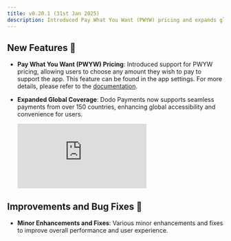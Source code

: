 ```yaml
---
title: v0.20.1 (31st Jan 2025)
description: Introduced Pay What You Want (PWYW) pricing and expands global payment coverage.
---
```


## New Features 🚀

- **Pay What You Want (PWYW) Pricing**: Introduced support for PWYW pricing, allowing users to choose any amount they wish to pay to support the app. This feature can be found in the app settings. For more details, please refer to the [documentation](/features/product-catalog/pricing#pay-what-you-want-pricing).

- **Expanded Global Coverage**: Dodo Payments now supports seamless payments from over 150 countries, enhancing global accessibility and convenience for users.
    <iframe 
        className="w-full aspect-video rounded-md" 
        src="https://www.youtube.com/embed/JQJbSM_vz4g"
        title="Global Coverage Announcement | Dodo Payments"
        frameBorder="0"
        allow="accelerometer; autoplay; clipboard-write; encrypted-media; gyroscope; picture-in-picture"
        allowFullScreen
    ></iframe>

## Improvements and Bug Fixes 🔧

- **Minor Enhancements and Fixes**: Various minor enhancements and fixes to improve overall performance and user experience.
